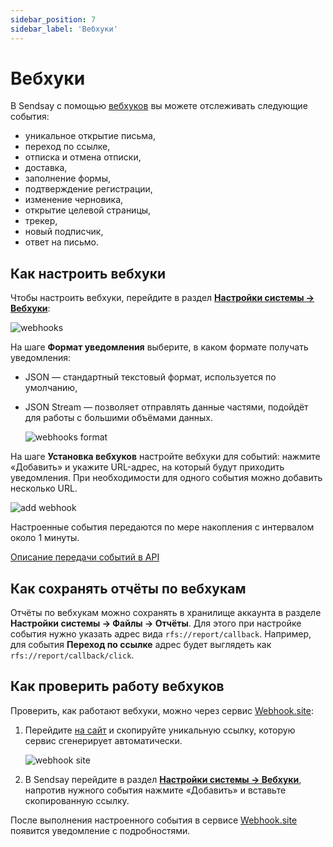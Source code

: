 ```yaml
---
sidebar_position: 7
sidebar_label: 'Вебхуки'
---
```


# Вебхуки

В Sendsay с помощью [вебхуков](https://docs.sendsay.ru/getting-started/glossary/#%D0%B2) вы можете отслеживать следующие события:

- уникальное открытие письма,
- переход по ссылке,
- отписка и отмена отписки,
- доставка,
- заполнение формы,
- подтверждение регистрации,
- изменение черновика,
- открытие целевой страницы,
- трекер,
- новый подписчик,
- ответ на письмо.

## Как настроить вебхуки

Чтобы настроить вебхуки, перейдите в раздел [**Настройки системы → Вебхуки**](https://app.sendsay.ru/account/webhooks):&#x20;

![webhooks](/img/integrations/webhooks/webhooks.jpg)

На шаге **Формат уведомления** выберите, в каком формате получать уведомления:

- JSON — стандартный текстовый формат, используется по умолчанию,
- JSON Stream — позволяет отправлять данные частями, подойдёт для работы с большими объёмами данных.

  ![webhooks format](/img/integrations/webhooks/webhook_format.jpg)

На шаге **Установка вебхуков** настройте вебхуки для событий: нажмите «Добавить» и укажите URL-адрес, на который будут приходить уведомления. При необходимости для одного события можно добавить несколько URL.

![add webhook](/img/integrations/webhooks/wenhook_add.gif)

Настроенные события передаются по мере накопления с интервалом около 1 минуты.

[Описание передачи событий в API](https://sendsay.ru/api/api.html#Передача-событий-из-системы-клиенту-Callback-WebHook)

## Как сохранять отчёты по вебхукам

Отчёты по вебхукам можно сохранять в хранилище аккаунта в разделе **Настройки системы → Файлы → Отчёты**. Для этого при настройке события нужно указать адрес вида `rfs://report/callback`. Например, для события **Переход по ссылке** адрес будет выглядеть как `rfs://report/callback/click`.&#x20;

## Как проверить работу вебхуков

Проверить, как работают вебхуки, можно через сервис [Webhook.site](https://webhook.site/):

1. Перейдите [на сайт](https://webhook.site/#!/view/200df572-dc14-4165-834e-993058ab8aa8) и скопируйте уникальную ссылку, которую сервис сгенерирует автоматически.

   ![webhook site](/img/integrations/webhooks/webhook_site.jpg)

2. В Sendsay перейдите в раздел [**Настройки системы → Вебхуки**](https://app.sendsay.ru/account/webhooks), напротив нужного события нажмите «Добавить» и вставьте скопированную ссылку.

После выполнения настроенного события в сервисе [Webhook.site](https://webhook.site/) появится уведомление с подробностями.
